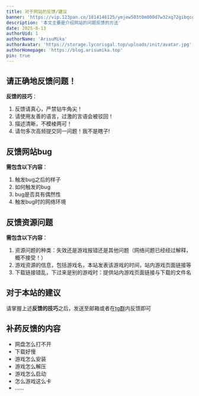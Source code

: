 ```yaml
---
title: 对于网站的反馈/建议
banner: 'https://vip.123pan.cn/1814146125/ymjew503t0m000d7w32xq72gibqcgcjlDIYPAdexAqevAGx1Aqav.png'
description: '本文主要是介绍网站的问题反馈的方法'
date: 2025-8-13
authorUid: 1
authorName: 'ArisuMika'
authorAvatar: 'https://storage.lycorisgal.top/uploads/init/avatar.jpg'
authorHomepage: 'https://blog.arisumika.top'
pin: true
---
```

## 请正确地反馈问题！
**反馈的技巧**：
1. 反馈请真心，严禁钻牛角尖！
2. 请使用友善的语言，过激的言语会被驳回！
3. 描述清晰，不模棱两可！
4. 请勿多次高频提交同一问题！我不是瞎子!

## 反馈网站bug
**需包含以下内容**：
1. 触发bug之后的样子
2. 如何触发的bug
3. bug是否具有偶然性
4. 触发bug时的网络环境

## 反馈资源问题
**需包含以下内容**：
1. 资源问题的种类：失效还是游戏报错还是其他问题（网络问题已经经过解释，概不接受！）
2. 游戏资源的信息，包括游戏名，本站发表该游戏的时间，站内游戏页面链接等
3. 下载链接错乱，下过来是别的游戏时：提供站内游戏页面链接与下载的文件名

## 对于本站的建议
请掌握上述**反馈的技巧**之后，发送至邮箱或者在[tg群](https://t.me/+ioJWpgAWp8BhODJl)内反馈即可

## 补药反馈的内容
* 网盘怎么打不开
* 下载好慢
* 游戏怎么安装
* 游戏怎么解压
* 游戏怎么启动
* 怎么游戏这么卡
* ......